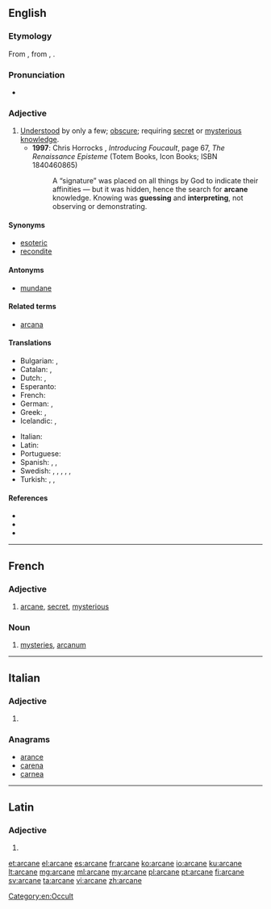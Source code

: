 ==English==

===Etymology===
From {{etyl|la|en}} {{term|arcanus|lang=la||hidden, secret}}, from {{term|lang=la|arcere||to shut up}}, {{term|lang=la|arca||a chest}}.

===Pronunciation===
* {{rhymes|eɪn}}

===Adjective===
{{en-adj}}

# [[understand|Understood]] by only a few; [[obscure]]; requiring [[secret]] or [[mysterious]] [[knowledge]].
#* '''1997''': Chris Horrocks<!-- illustrated by Zoran Jevtic -->, ''Introducing Foucault'', page 67, ''The Renaissance Episteme'' (Totem Books, Icon Books; ISBN 1840460865)
#*: A “signature” was placed on all things by God to indicate their affinities — but it was hidden, hence the search for '''arcane''' knowledge. Knowing was '''guessing''' and '''interpreting''', not observing or demonstrating.

====Synonyms====
* [[esoteric]]
* [[recondite]]

====Antonyms====
* [[mundane]]

====Related terms====
* [[arcana]]

====Translations====
{{trans-top|understood by only a few; obscure}}
* Bulgarian: {{t+|bg|тайнствен}},  {{t+|bg|езотеричен}}
* Catalan: {{t+|ca|arcà|m}}, {{t+|ca|secret|m}}
* Dutch: {{t+|nl|geheim}}, {{t+|nl|duister}}
* Esperanto: {{t-|eo|arkana}}
* French: {{t+|fr|arcane}}
* German: {{t+|de|geheim}}, {{t+|de|geheimnisvoll}}
* Greek: {{t+|el|απόκρυφος|m|tr=apókryfos|sc=Grek}}, {{t+|el|μυστικός|m|tr=mystikós|sc=Grek}}
* Icelandic: {{t-|is|hulinn|m}}, {{t-|is|dulinn|m}}
{{trans-mid}}
* Italian: {{t+|it|arcano}}
* Latin: {{t-|la|arcanus}}
* Portuguese: {{t+|pt|arcano}}
* Spanish: {{t+|es|arcano}}, {{t+|es|secreto}}, {{t-|es|misterioso}}
* Swedish: {{t+|sv|esoterisk}}, {{t+|sv|mystisk}}, {{t+|sv|hemlig}}, {{t-|sv|fördold}}, {{t+|sv|svårtillgänglig}}, {{t+|sv|sekret}} {{qualifier|antiquated; if used, only in old remnants (ca. –1900) of public administration and law}}
* Turkish: {{t+|tr|esrarlı}}, {{t+|tr|gizemli}}, {{t+|tr|saklı}}
{{trans-bottom}}

====References====
* {{R:Webster 1913}}
* {{R:Century 1911}}
* {{R:OneLook}}

[[Category:en:Occult]]

----

==French==

===Adjective===
{{fr-adj|mf}}

# [[arcane]], [[secret]], [[mysterious]]

===Noun===
{{fr-noun|m}}

# {{context|chiefly|in the plural|lang=fr}} [[mystery|mysteries]], [[arcanum]]

----

==Italian==

===Adjective===
{{head|it|adjective form|g=f}}

# {{form of|Feminine plural form|arcano|lang=it}}

===Anagrams===
* [[arance#Italian|arance]]
* [[carena#Italian|carena]]
* [[carnea#Italian|carnea]]

----

==Latin==

===Adjective===
{{la-adj-form|arcāne}}

# {{inflection of|arcanus|arcānus|voc|m|s|lang=la}}

[[et:arcane]]
[[el:arcane]]
[[es:arcane]]
[[fr:arcane]]
[[ko:arcane]]
[[io:arcane]]
[[ku:arcane]]
[[lt:arcane]]
[[mg:arcane]]
[[ml:arcane]]
[[my:arcane]]
[[pl:arcane]]
[[pt:arcane]]
[[fi:arcane]]
[[sv:arcane]]
[[ta:arcane]]
[[vi:arcane]]
[[zh:arcane]]